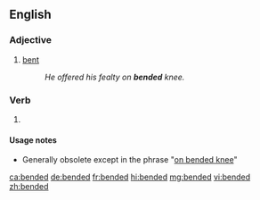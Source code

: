 ==English==

===Adjective===
{{en-adj|-}}

# {{label|en|archaic}} [[bent]]
#: ''He offered his fealty on '''bended''' knee.''

===Verb===
{{head|en|verb form}}

# {{label|en|archaic}} {{en-past of|bend}}

====Usage notes====
* Generally obsolete except in the phrase "[[on bended knee]]"

[[ca:bended]]
[[de:bended]]
[[fr:bended]]
[[hi:bended]]
[[mg:bended]]
[[vi:bended]]
[[zh:bended]]